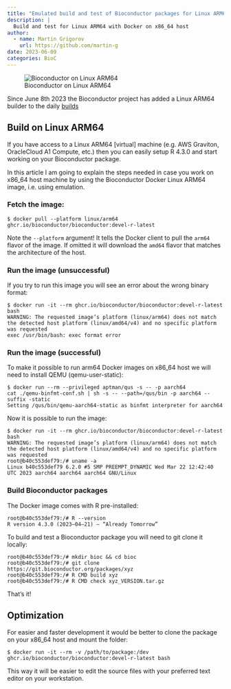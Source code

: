```yaml
---
title: "Emulated build and test of Bioconductor packages for Linux ARM64"
description: |
  Build and test for Linux ARM64 with Docker on x86_64 host
author:
  - name: Martin Grigorov
    url: https://github.com/martin-g
date: 2023-06-09
categories: BioC
---
```


![Bioconductor on Linux ARM64](bioconductor_logo_cmyk.png)

Since June 8th 2023 the Bioconductor project has added a Linux ARM64 builder to 
the daily [builds](https://bioconductor.org/checkResults/3.18/bioc-LATEST/long-report.html)


## Build on Linux ARM64

If you have access to a Linux ARM64 [virtual] machine (e.g. AWS Graviton, 
OracleCloud A1 Compute, etc.) then you can easily setup R 4.3.0 and start 
working on your Bioconductor package.

In this article I am going to explain the steps needed in case you work on 
x86_64 host machine by using the Bioconductor Docker Linux ARM64 image, 
i.e. using emulation.

### Fetch the image:

```
$ docker pull --platform linux/arm64 ghcr.io/bioconductor/bioconductor:devel-r-latest
```

Note the `--platform` argument! It tells the Docker client to pull the `arm64` 
flavor of the image. If omitted it will download the `amd64` flavor that 
matches the architecture of the host.

### Run the image (unsuccessful)

If you try to run this image you will see an error about the wrong binary 
format:

```
$ docker run -it --rm ghcr.io/bioconductor/bioconductor:devel-r-latest bash
WARNING: The requested image’s platform (linux/arm64) does not match the detected host platform (linux/amd64/v4) and no specific platform was requested
exec /usr/bin/bash: exec format error
```

### Run the image (successful)

To make it possible to run arm64 Docker images on x86_64 host we will need to 
install QEMU (qemu-user-static):

```
$ docker run --rm --privileged aptman/qus -s -- -p aarch64
cat ./qemu-binfmt-conf.sh | sh -s -- --path=/qus/bin -p aarch64 --suffix -static
Setting /qus/bin/qemu-aarch64-static as binfmt interpreter for aarch64
```

Now it is possible to run the image:

```
$ docker run -it --rm ghcr.io/bioconductor/bioconductor:devel-r-latest bash
WARNING: The requested image’s platform (linux/arm64) does not match the detected host platform (linux/amd64/v4) and no specific platform was requested
root@b40c553def79:/# uname -a
Linux b40c553def79 6.2.0 #5 SMP PREEMPT_DYNAMIC Wed Mar 22 12:42:40 UTC 2023 aarch64 aarch64 aarch64 GNU/Linux
```

### Build Bioconductor packages

The Docker image comes with R pre-installed:

```
root@b40c553def79:/# R --version
R version 4.3.0 (2023–04–21) — “Already Tomorrow”
```

To build and test a Bioconductor package you will need to git clone it locally:

```
root@b40c553def79:/# mkdir bioc && cd bioc
root@b40c553def79:/# git clone https://git.bioconductor.org/packages/xyz
root@b40c553def79:/# R CMD build xyz
root@b40c553def79:/# R CMD check xyz_VERSION.tar.gz
```

That’s it!

## Optimization

For easier and faster development it would be better to clone the package on 
your x86_64 host and mount the folder:

```
$ docker run -it --rm -v /path/to/package:/dev ghcr.io/bioconductor/bioconductor:devel-r-latest bash
```

This way it will be easier to edit the source files with your preferred text 
editor on your workstation.

